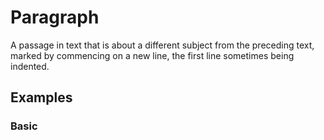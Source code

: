 
# Paragraph
A passage in text that is about a different subject from the preceding text, marked by commencing on a new line, the first line sometimes being indented.

## Examples

### Basic

<Canvas withToolbar>
  <Story id="components-atoms-paragraph--basic" />
</Canvas>
